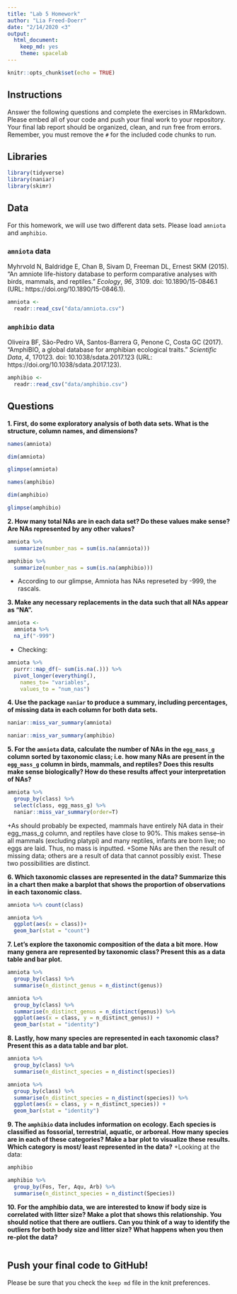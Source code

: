 ```yaml
---
title: "Lab 5 Homework"
author: "Lia Freed-Doerr"
date: "2/14/2020 <3"
output:
  html_document: 
    keep_md: yes
    theme: spacelab
---
```


```r
knitr::opts_chunk$set(echo = TRUE)
```

## Instructions
Answer the following questions and complete the exercises in RMarkdown. Please embed all of your code and push your final work to your repository. Your final lab report should be organized, clean, and run free from errors. Remember, you must remove the `#` for the included code chunks to run.  

## Libraries
```r
library(tidyverse)
library(naniar)
library(skimr)
```

## Data
For this homework, we will use two different data sets. Please load `amniota` and `amphibio`.  

### `amniota` data
Myhrvold N, Baldridge E, Chan B, Sivam D, Freeman DL, Ernest SKM (2015). “An amniote life-history
database to perform comparative analyses with birds, mammals, and reptiles.” _Ecology_, *96*, 3109.
doi: 10.1890/15-0846.1 (URL: https://doi.org/10.1890/15-0846.1).
```r
amniota <- 
  readr::read_csv("data/amniota.csv")
```

### `amphibio` data
Oliveira BF, São-Pedro VA, Santos-Barrera G, Penone C, Costa GC (2017). “AmphiBIO, a global database
for amphibian ecological traits.” _Scientific Data_, *4*, 170123. doi: 10.1038/sdata.2017.123 (URL:
https://doi.org/10.1038/sdata.2017.123).
```r
amphibio <- 
  readr::read_csv("data/amphibio.csv")
```

## Questions  
**1. First, do some exploratory analysis of both data sets. What is the structure, column names, and dimensions?**  
```r
names(amniota)
```

```r
dim(amniota)
```


```r
glimpse(amniota)
```

```r
names(amphibio)
```

```r
dim(amphibio)
```

```r
glimpse(amphibio)
```

**2. How many total NAs are in each data set? Do these values make sense? Are NAs represented by any other values?**   

```r
amniota %>% 
  summarize(number_nas = sum(is.na(amniota)))
```

```r
amphibio %>% 
  summarize(number_nas = sum(is.na(amphibio)))
```

+ According to our glimpse, Amniota has NAs represeted by -999, the rascals.

**3. Make any necessary replacements in the data such that all NAs appear as "NA".**   

```r
amniota <-
  amniota %>% 
  na_if("-999")
```

+ Checking:
```r
amniota %>% 
  purrr::map_df(~ sum(is.na(.))) %>% 
  pivot_longer(everything(),
    names_to= "variables",
    values_to = "num_nas")
```


**4. Use the package `naniar` to produce a summary, including percentages, of missing data in each column for both data sets.**  

```r
naniar::miss_var_summary(amniota)
```

```r
naniar::miss_var_summary(amphibio)
```

**5. For the `amniota` data, calculate the number of NAs in the `egg_mass_g` column sorted by taxonomic class; i.e. how many NAs are present in the `egg_mass_g` column in birds, mammals, and reptiles? Does this results make sense biologically? How do these results affect your interpretation of NAs?**  

```r
amniota %>%
  group_by(class) %>%
  select(class, egg_mass_g) %>% 
  naniar::miss_var_summary(order=T)
```

+As should probably be expected, mammals have entirely NA data in their egg_mass_g column, and reptiles have close to 90%. This makes sense--in all mammals (excluding platypi) and many reptiles, infants are born live;  no eggs are laid. Thus, no mass is inputted.
+Some NAs are then the result of missing data; others are a result of data that cannot possibly exist. These two possibilities are distinct.

**6. Which taxonomic classes are represented in the data? Summarize this in a chart then make a barplot that shows the proportion of observations in each taxonomic class.**

```r
amniota %>% count(class)
```

```r
amniota %>% 
  ggplot(aes(x = class))+
  geom_bar(stat = "count")
```


**7. Let's explore the taxonomic composition of the data a bit more. How many genera are represented by taxonomic class? Present this as a data table and bar plot.**
```r
amniota %>%
  group_by(class) %>%
  summarise(n_distinct_genus = n_distinct(genus))
```

```r
amniota %>%
  group_by(class) %>%
  summarise(n_distinct_genus = n_distinct(genus)) %>%
  ggplot(aes(x = class, y = n_distinct_genus)) +
  geom_bar(stat = "identity")
```

**8. Lastly, how many species are represented in each taxonomic class? Present this as a data table and bar plot.**
```r
amniota %>%
  group_by(class) %>%
  summarise(n_distinct_species = n_distinct(species))
```

```r
amniota %>%
  group_by(class) %>%
  summarise(n_distinct_species = n_distinct(species)) %>%
  ggplot(aes(x = class, y = n_distinct_species)) +
  geom_bar(stat = "identity")
```


**9. The `amphibio` data includes information on ecology. Each species is classified as fossorial, terrestrial, aquatic, or arboreal. How many species are in each of these categories? Make a bar plot to visualize these results. Which category is most/ least represented in the data?**
+Looking at the data:
```r
amphibio
```

```r
amphibio %>%
  group_by(Fos, Ter, Aqu, Arb) %>%
  summarise(n_distinct_species = n_distinct(Species))
```


**10. For the amphibio data, we are interested to know if body size is correlated with litter size? Make a plot that shows this relationship. You should notice that there are outliers. Can you think of a way to identify the outliers for both body size and litter size? What happens when you then re-plot the data?**
```r

```


## Push your final code to GitHub!
Please be sure that you check the `keep md` file in the knit preferences. 